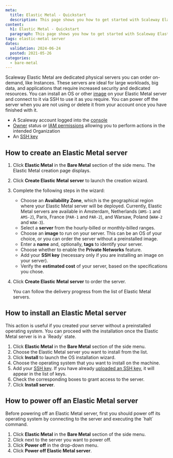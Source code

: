 ```yaml
---
meta:
  title: Elastic Metal - Quickstart
  description: This page shows you how to get started with Scaleway Elastic Metal.
content:
  h1: Elastic Metal - Quickstart
  paragraph: This page shows you how to get started with Scaleway Elastic Metal.
tags: elastic-metal server
dates:
  validation: 2024-06-24
  posted: 2021-05-26
categories:
  - bare-metal
---
```


Scaleway Elastic Metal are dedicated physical servers you can order on-demand, like Instances. These servers are ideal for large workloads, big data, and applications that require increased security and dedicated resources. You can install an OS or other [image](/bare-metal/elastic-metal/concepts/#image) on your Elastic Metal server and connect to it via SSH to use it as you require. You can power off the server when you are not using or delete it from your account once you have finished with it.

<Macro id="requirements" />

- A Scaleway account logged into the [console](https://console.scaleway.com/)
- [Owner](/identity-and-access-management/iam/concepts/#owner) status or [IAM permissions](/identity-and-access-management/iam/concepts/#permission) allowing you to perform actions in the intended Organization
- An [SSH key](/identity-and-access-management/organizations-and-projects/how-to/create-ssh-key/)

## How to create an Elastic Metal server

1. Click **Elastic Metal** in the **Bare Metal** section of the side menu. The Elastic Metal creation page displays.
2. Click **Create Elastic Metal server** to launch the creation wizard.
3. Complete the following steps in the wizard:
    - Choose an **Availability Zone**, which is the geographical region where your Elastic Metal server will be deployed.
      <Message type="note">
        Currently, Elastic Metal servers are available in Amsterdam, Netherlands (`AMS-1` and `AMS-2`), Paris, France (`PAR-1` and `PAR-2`), and Warsaw, Poland (`WAW-2` and `WAW-3`).
      </Message>
    - Select a **server** from the hourly-billed or monthly-billed ranges.
    - Choose an **image** to run on your server. This can be an OS of your choice, or you can order the server without a preinstalled image.
    - Enter a **name** and, optionally, **tags** to identify your server.
    - Choose whether to enable the **Private Networks** feature.
    - Add your **SSH key** (necessary only if you are installing an image on your server).
    - Verify the **estimated cost** of your server, based on the specifications you chose.
4. Click **Create Elastic Metal server** to order the server.

    You can follow the delivery progress from the list of Elastic Metal servers.

## How to install an Elastic Metal server

<Message type="note">
  This action is useful if you created your server without a preinstalled operating system. You can proceed with the installation once the Elastic Metal server is in a `Ready` state.
</Message>

1. Click **Elastic Metal** in the **Bare Metal** section of the side menu.
2. Choose the Elastic Metal server you want to install from the list.
3. Click **Install** to launch the OS installation wizard.
4. Choose the operating system that you want to install on the machine.
5. Add your [SSH key](/console/account/concepts/#ssh-key).
    <Message type="note">
      If you have already [uploaded an SSH key](/identity-and-access-management/organizations-and-projects/how-to/create-ssh-key/#how-to-upload-the-public-ssh-key-to-the-scaleway-interface), it will appear in the list of keys.
    </Message>
6. Check the corresponding boxes to grant access to the server.
7. Click **Install server**.

## How to power off an Elastic Metal server

<Message type="note">
  Before powering off an Elastic Metal server, first you should power off its operating system by connecting to the server and executing the `halt` command.
</Message>

1. Click **Elastic Metal** in the **Bare Metal** section of the side menu.
2. Click <Icon name="more" /> next to the server you want to power off.
3. Click **Power off** in the drop-down menu.
4. Click **Power off Elastic Metal server**.